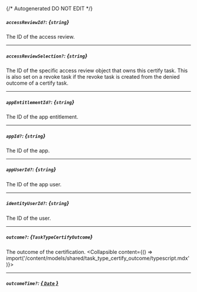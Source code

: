 {/* Autogenerated DO NOT EDIT  */}

##### `accessReviewId?`: *{`string`}*
The ID of the access review.

---
##### `accessReviewSelection?`: *{`string`}*
The ID of the specific access review object that owns this certify task. This is also set on a revoke task if the revoke task is created from the denied outcome of a certify task.

---
##### `appEntitlementId?`: *{`string`}*
The ID of the app entitlement.

---
##### `appId?`: *{`string`}*
The ID of the app.

---
##### `appUserId?`: *{`string`}*
The ID of the app user.

---
##### `identityUserId?`: *{`string`}*
The ID of the user.

---
##### `outcome?`: *{`TaskTypeCertifyOutcome`}*
The outcome of the certification.
<Collapsible content={() => import('/content/models/shared/task_type_certify_outcome/typescript.mdx')}>
</Collapsible>

---
##### `outcomeTime?`: [*{ `Date` }*](https://developer.mozilla.org/en-US/docs/Web/JavaScript/Reference/Global_Objects/Date)

